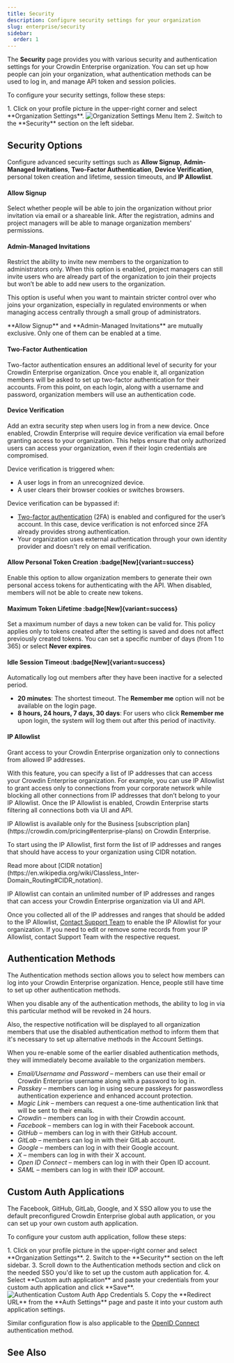 ```yaml
---
title: Security
description: Configure security settings for your organization
slug: enterprise/security
sidebar:
  order: 1
---
```



The **Security** page provides you with various security and authentication settings for your Crowdin Enterprise organization. You can set up how people can join your organization, what authentication methods can be used to log in, and manage API token and session policies.

To configure your security settings, follow these steps:

<Steps>
  1. Click on your profile picture in the upper-right corner and select **Organization Settings**. <Image src={organizationSettingsMenuItem} alt="Organization Settings Menu Item" />
  2. Switch to the **Security** section on the left sidebar.
</Steps>

## Security Options

Configure advanced security settings such as **Allow Signup**, **Admin-Managed Invitations**, **Two-Factor Authentication**, **Device Verification**, personal token creation and lifetime, session timeouts, and **IP Allowlist**.

#### Allow Signup

Select whether people will be able to join the organization without prior invitation via email or a shareable link. After the registration, admins and project managers will be able to manage organization members' permissions.

#### Admin-Managed Invitations

Restrict the ability to invite new members to the organization to administrators only. When this option is enabled, project managers can still invite users who are already part of the organization to join their projects but won’t be able to add new users to the organization.

This option is useful when you want to maintain stricter control over who joins your organization, especially in regulated environments or when managing access centrally through a small group of administrators.

<Aside>
  **Allow Signup** and **Admin-Managed Invitations** are mutually exclusive. Only one of them can be enabled at a time.
</Aside>

#### Two-Factor Authentication

Two-factor authentication ensures an additional level of security for your Crowdin Enterprise organization. Once you enable it, all organization members will be asked to set up two-factor authentication for their accounts. From this point, on each login, along with a username and password, organization members will use an authentication code.

#### Device Verification

Add an extra security step when users log in from a new device. Once enabled, Crowdin Enterprise will require device verification via email before granting access to your organization. This helps ensure that only authorized users can access your organization, even if their login credentials are compromised.

Device verification is triggered when:
* A user logs in from an unrecognized device.
* A user clears their browser cookies or switches browsers.

Device verification can be bypassed if:
* [Two-factor authentication](#two-factor-authentication) (2FA) is enabled and configured for the user’s account. In this case, device verification is not enforced since 2FA already provides strong authentication.
* Your organization uses external authentication through your own identity provider and doesn't rely on email verification.

#### Allow Personal Token Creation :badge[New]{variant=success}

Enable this option to allow organization members to generate their own personal access tokens for authenticating with the API. When disabled, members will not be able to create new tokens.

#### Maximum Token Lifetime :badge[New]{variant=success}

Set a maximum number of days a new token can be valid for. This policy applies only to tokens created after the setting is saved and does not affect previously created tokens. You can set a specific number of days (from 1 to 365) or select **Never expires**.

#### Idle Session Timeout :badge[New]{variant=success}

Automatically log out members after they have been inactive for a selected period.

* **20 minutes**: The shortest timeout. The **Remember me** option will not be available on the login page.
* **8 hours, 24 hours, 7 days, 30 days**: For users who click **Remember me** upon login, the system will log them out after this period of inactivity.

#### IP Allowlist

Grant access to your Crowdin Enterprise organization only to connections from allowed IP addresses.

With this feature, you can specify a list of IP addresses that can access your Crowdin Enterprise organization. For example, you can use IP Allowlist to grant access only to connections from your corporate network while blocking all other connections from IP addresses that don’t belong to your IP Allowlist. Once the IP Allowlist is enabled, Crowdin Enterprise starts filtering all connections both via UI and API.

<Aside>
  IP Allowlist is available only for the Business [subscription plan](https://crowdin.com/pricing#enterprise-plans) on Crowdin Enterprise.
</Aside>

To start using the IP Allowlist, first form the list of IP addresses and ranges that should have access to your organization using CIDR notation.

<ReadMore>
  Read more about [CIDR notation](https://en.wikipedia.org/wiki/Classless_Inter-Domain_Routing#CIDR_notation).
</ReadMore>

IP Allowlist can contain an unlimited number of IP addresses and ranges that can access your Crowdin Enterprise organization via UI and API.

Once you collected all of the IP addresses and ranges that should be added to the IP Allowlist, [Contact Support Team](https://crowdin.com/contacts) to enable the IP Allowlist for your organization. If you need to edit or remove some records from your IP Allowlist, contact Support Team with the respective request.

## Authentication Methods

The Authentication methods section allows you to select how members can log into your Crowdin Enterprise organization. Hence, people still have time to set up other authentication methods.

<Aside>
  When you disable any of the authentication methods, the ability to log in via this particular method will be revoked in 24 hours.

  Also, the respective notification will be displayed to all organization members that use the disabled authentication method to inform them that it's necessary to set up alternative methods in the Account Settings.
</Aside>

When you re-enable some of the earlier disabled authentication methods, they will immediately become available to the organization members.

* *Email/Username and Password* &ndash; members can use their email or Crowdin Enterprise username along with a password to log in.
* *Passkey* &ndash; members can log in using secure passkeys for passwordless authentication experience and enhanced account protection.
* *Magic Link* &ndash; members can request a one-time authentication link that will be sent to their emails.
* *Crowdin* &ndash; members can log in with their Crowdin account.
* *Facebook* &ndash; members can log in with their Facebook account.
* *GitHub* &ndash; members can log in with their GitHub account.
* *GitLab* &ndash; members can log in with their GitLab account.
* *Google* &ndash; members can log in with their Google account.
* *X* &ndash; members can log in with their X account.
* *Open ID Connect* &ndash; members can log in with their Open ID account.
* *SAML* &ndash; members can log in with their IDP account.

## Custom Auth Applications

The Facebook, GitHub, GitLab, Google, and X SSO allow you to use the default preconfigured Crowdin Enterprise global auth application, or you can set up your own custom auth application.

To configure your custom auth application, follow these steps:

<Steps>
  1. Click on your profile picture in the upper-right corner and select **Organization Settings**.
  2. Switch to the **Security** section on the left sidebar.
  3. Scroll down to the Authentication methods section and click on the needed SSO you'd like to set up the custom auth application for.
  4. Select **Custom auth application** and paste your credentials from your custom auth application and click **Save**. <Image src={customAuthAppCredentials} alt="Authentication Custom Auth App Credentials" />
  5. Copy <Icon name="mdi:content-copy" class="inline-icon" /> the **Redirect URL** from the **Auth Settings** page and paste it into your custom auth application settings.
</Steps>

Similar configuration flow is also applicable to the [OpenID Connect](/enterprise/oidc/) authentication method.

## See Also

<LinkCard
  title="SAML Single Sign-On"
  description="Learn how to set up SAML SSO for your organization."
  href="/enterprise/saml/"
/>
